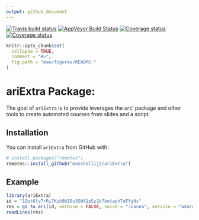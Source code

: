 ```yaml
---
output: github_document
---
```


[![Travis build status](https://travis-ci.com/muschellij2/ariExtra.svg?branch=master)](https://travis-ci.com/muschellij2/ariExtra)
[![AppVeyor Build Status](https://ci.appveyor.com/api/projects/status/github/muschellij2/ariExtra?branch=master&svg=true)](https://ci.appveyor.com/project/muschellij2/ariExtra)
[![Coverage status](https://coveralls.io/repos/github/muschellij2/ariExtra/badge.svg?branch=master)](https://coveralls.io/r/muschellij2/ariExtra?branch=master)
[![Coverage status](https://codecov.io/gh/muschellij2/ariExtra/branch/master/graph/badge.svg)](https://codecov.io/github/muschellij2/ariExtra?branch=master)
<!-- README.md is generated from README.Rmd. Please edit that file -->

```r
knitr::opts_chunk$set(
  collapse = TRUE,
  comment = "#>",
  fig.path = "man/figures/README-"
)
```

# ariExtra Package: 
The goal of `ariExtra` is to provide leverages the `ari`' package and other tools to create automated courses from slides and a script. 

## Installation

You can install `ariExtra` from GitHub with:

```r
# install.packages("remotes")
remotes::install_github("muschellij2/ariExtra")
```


## Example

```r
library(ariExtra)
id = "1Opt6lv7rRi7Kzb9bI0u3SWX1pSz1k7botaphTuFYgNs"
res = gs_to_ari(id, verbose = FALSE, voice = "Joanna", service = "amazon") 
readLines(res)
```
